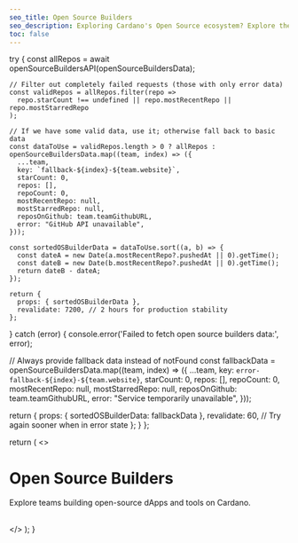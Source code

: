 ```yaml
---
seo_title: Open Source Builders
seo_description: Exploring Cardano's Open Source ecosystem? Explore the developer teams building tools, frameworks, and dApps that drive innovation on Cardano.
toc: false
---
```



  try {
    const allRepos = await openSourceBuildersAPI(openSourceBuildersData);
    
    // Filter out completely failed requests (those with only error data)
    const validRepos = allRepos.filter(repo => 
      repo.starCount !== undefined || repo.mostRecentRepo || repo.mostStarredRepo
    );
    
    // If we have some valid data, use it; otherwise fall back to basic data
    const dataToUse = validRepos.length > 0 ? allRepos : openSourceBuildersData.map((team, index) => ({
      ...team,
      key: `fallback-${index}-${team.website}`,
      starCount: 0,
      repos: [],
      repoCount: 0,
      mostRecentRepo: null,
      mostStarredRepo: null,
      reposOnGithub: team.teamGithubURL,
      error: "GitHub API unavailable",
    }));
    
    const sortedOSBuilderData = dataToUse.sort((a, b) => {
      const dateA = new Date(a.mostRecentRepo?.pushedAt || 0).getTime();
      const dateB = new Date(b.mostRecentRepo?.pushedAt || 0).getTime();
      return dateB - dateA;
    });

    return {
      props: { sortedOSBuilderData },
      revalidate: 7200, // 2 hours for production stability
    };

} catch (error) {
console.error('Failed to fetch open source builders data:', error);

// Always provide fallback data instead of notFound
const fallbackData = openSourceBuildersData.map((team, index) => ({
  ...team,
  key: `error-fallback-${index}-${team.website}`,
  starCount: 0,
  repos: [],
  repoCount: 0,
  mostRecentRepo: null,
  mostStarredRepo: null,
  reposOnGithub: team.teamGithubURL,
  error: "Service temporarily unavailable",
}));

return {
props: { sortedOSBuilderData: fallbackData },
revalidate: 60, // Try again sooner when in error state
};
}
};

  return (
    <>
      <h1 className="_mt-2 _text-4xl _font-bold _tracking-tight _text-slate-900 dark:_text-slate-100">
        Open Source Builders
      </h1>
      <p className="_mt-6 _leading-7 first:_mt-0">
        Explore teams building open-source dApps and tools on Cardano.
      </p>
      <br />
      <OpenSourceBuildersTable data={sortedOSBuilderData} />
    </>
  );
}
